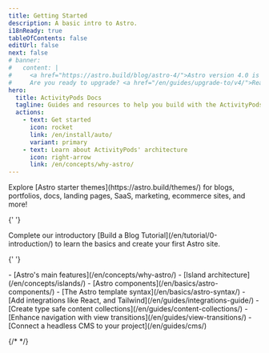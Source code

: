 ```yaml
---
title: Getting Started
description: A basic intro to Astro.
i18nReady: true
tableOfContents: false
editUrl: false
next: false
# banner:
#   content: |
#     <a href="https://astro.build/blog/astro-4/">Astro version 4.0 is here!</a>
#     Are you ready to upgrade? <a href="/en/guides/upgrade-to/v4/">Read our upgrade guide</a>.
hero:
  title: ActivityPods Docs
  tagline: Guides and resources to help you build with the ActivityPods framework
  actions:
    - text: Get started
      icon: rocket
      link: /en/install/auto/
      variant: primary
    - text: Learn about ActivityPods' architecture
      icon: right-arrow
      link: /en/concepts/why-astro/
---
```



<CardGrid>
  <Card title="Setup your own Pod provider" icon="laptop">
    Explore [Astro starter themes](https://astro.build/themes/) for blogs, portfolios, docs, landing pages, SaaS, marketing, ecommerce sites, and more!
  </Card>

{' '}

<Card title="Create your first social app" icon="star">
  Complete our introductory [Build a Blog Tutorial](/en/tutorial/0-introduction/) to learn the basics and create your
  first Astro site.
</Card>

{' '}

<ListCard title="App backend" icon="open-book">
  - [Astro's main features](/en/concepts/why-astro/) - [Island architecture](/en/concepts/islands/) - [Astro
  components](/en/basics/astro-components/) - [The Astro template syntax](/en/basics/astro-syntax/)
</ListCard>

  <ListCard title="App frontend" icon="puzzle">
    - [Add integrations like React, and Tailwind](/en/guides/integrations-guide/)
    - [Create type safe content collections](/en/guides/content-collections/)
    - [Enhance navigation with view transitions](/en/guides/view-transitions/)
    - [Connect a headless CMS to your project](/en/guides/cms/) 
  </ListCard>
</CardGrid>

{/* <Discord title="Have a question or want to get involved?" cta="Join our Discord" /> */}
